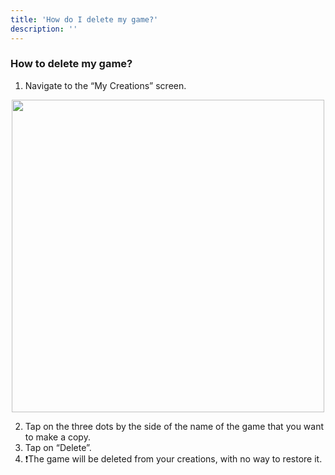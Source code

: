 ```yaml
---
title: 'How do I delete my game?'
description: ''
---
```


### How to delete my game?

1. Navigate to the “My Creations” screen.
    
<p align="center">
  <img width="500" noZoom src="https://i.imgur.com/B254pP3.png" />
</p>
    
2. Tap on the three dots by the side of the name of the game that you want to make a copy.
3. Tap on “Delete”. 
4. ❗The game will be deleted from your creations, with no way to restore it.
